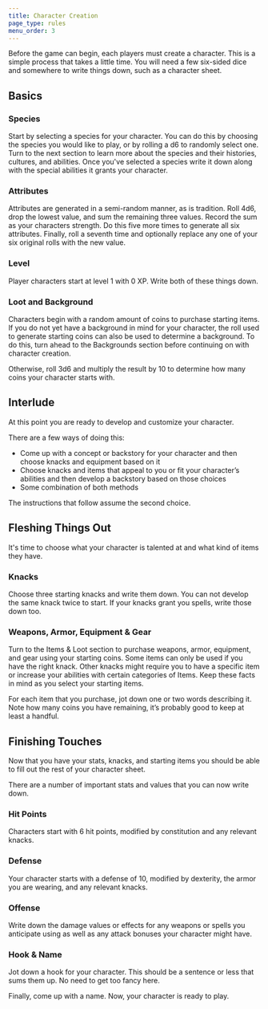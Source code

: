 ```yaml
---
title: Character Creation
page_type: rules
menu_order: 3
---
```


Before the game can begin, each players must create a character. This is a simple process that takes a little time. You will need a few six-sided dice and somewhere to write things down, such as a character sheet.

## Basics

### Species

Start by selecting a species for your character. You can do this by choosing the species you would like to play, or by rolling a d6 to randomly select one. Turn to the next section to learn more about the species and their histories, cultures, and abilities. Once you've selected a species write it down along with the special abilities it grants your character.

### Attributes

Attributes are generated in a semi-random manner, as is tradition. Roll 4d6, drop the lowest value, and sum the remaining three values. Record the sum as your characters strength. Do this five more times to generate all six attributes. Finally, roll a seventh time and optionally replace any one of your six original rolls with the new value.

### Level

Player characters start at level 1 with 0 XP. Write both of these things down.

### Loot and Background

Characters begin with a random amount of coins to purchase starting items. If you do not yet have a background in mind for your character, the roll used to generate starting coins can also be used to determine a background. To do this, turn ahead to the Backgrounds section before continuing on with character creation.

Otherwise, roll 3d6 and multiply the result by 10 to determine how many coins your character starts with.

## Interlude

At this point you are ready to develop and customize your character.

There are a few ways of doing this:

- Come up with a concept or backstory for your character and then choose knacks and equipment based on it
- Choose knacks and items that appeal to you or fit your character’s abilities and then develop a backstory based on those choices
- Some combination of both methods

The instructions that follow assume the second choice.

## Fleshing Things Out

It's time to choose what your character is talented at and what kind of items they have.

### Knacks

Choose three starting knacks and write them down. You can not develop the same knack twice to start. If your knacks grant you spells, write those down too.

### Weapons, Armor, Equipment & Gear

Turn to the Items & Loot section to purchase weapons, armor, equipment, and gear using your starting coins. Some items can only be used if you have the right knack. Other knacks might require you to have a specific item or increase your abilities with certain categories of Items. Keep these facts in mind as you select your starting items.

For each item that you purchase, jot down one or two words describing it. Note how many coins you have remaining, it’s probably good to keep at least a handful.

## Finishing Touches

Now that you have your stats, knacks, and starting items you should be able to fill out the rest of your character sheet.

There are a number of important stats and values that you can now write down.

### Hit Points

Characters start with 6 hit points, modified by constitution and any relevant knacks.

### Defense

Your character starts with a defense of 10, modified by dexterity, the armor you are wearing, and any relevant knacks.

### Offense

Write down the damage values or effects for any weapons or spells you anticipate using as well as any attack bonuses your character might have.

### Hook & Name

Jot down a hook for your character. This should be a sentence or less that sums them up. No need to get too fancy here.

Finally, come up with a name. Now, your character is ready to play.
